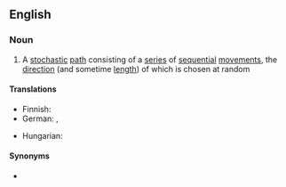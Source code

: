 ==English==

===Noun===
{{wikipedia}}
{{en-noun}}

# {{lb|en|mathematics}} A [[stochastic]] [[path]] consisting of a [[series]] of [[sequential]] [[movement]]s, the [[direction]] (and sometime [[length]]) of which is chosen at random

====Translations====
{{trans-top|stochastic path}}
* Finnish: {{t|fi|satunnaiskulku}}
* German: {{t+|de|Irrfahrt}}, {{t|de|Zufallsbewegung}}
{{trans-mid}}
* Hungarian: {{t|hu|véletlen bolyongás}}
{{trans-bottom}}

====Synonyms====
* {{l|en|drunkard's walk}}